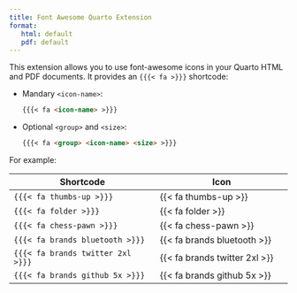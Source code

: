 ```yaml
---
title: Font Awesome Quarto Extension
format:
   html: default
   pdf: default
---
```


This extension allows you to use font-awesome icons in your Quarto HTML and PDF documents.
It provides an `{{{< fa >}}}` shortcode:

- Mandary `<icon-name>`:
  ``` markdown
  {{{< fa <icon-name> >}}}
  ```

- Optional `<group>` and `<size>`:
  ``` markdown
  {{{< fa <group> <icon-name> <size> >}}}
  ```

For example:

| Shortcode                           | Icon                            |
|-------------------------------------|---------------------------------|
| `{{{< fa thumbs-up >}}}`            | {{< fa thumbs-up >}}            |
| `{{{< fa folder >}}}`               | {{< fa folder >}}               |
| `{{{< fa chess-pawn >}}}`           | {{< fa chess-pawn >}}           |
| `{{{< fa brands bluetooth >}}}`     | {{< fa brands bluetooth >}}     |
| `{{{< fa brands twitter 2xl >}}}`   | {{< fa brands twitter 2xl >}}   |
| `{{{< fa brands github 5x >}}}`     | {{< fa brands github 5x >}}     |
